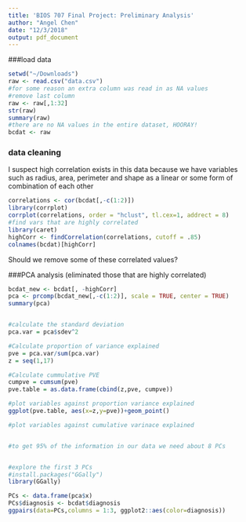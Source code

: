 ```yaml
---
title: 'BIOS 707 Final Project: Preliminary Analysis'
author: "Angel Chen"
date: "12/3/2018"
output: pdf_document
---
```



###load data 
```r
setwd("~/Downloads")
raw <- read.csv("data.csv")
#for some reason an extra column was read in as NA values
#remove last column
raw <- raw[,1:32]
str(raw)
summary(raw)
#there are no NA values in the entire dataset, HOORAY!
bcdat <- raw
````

### data cleaning
I suspect high correlation exists in this data because we have variables such as radius, area, perimeter and shape as a linear or some form of combination of each other
```r
correlations <- cor(bcdat[,-c(1:2)])
library(corrplot)
corrplot(correlations, order = "hclust", tl.cex=1, addrect = 8)
#find vars that are highly correlated
library(caret)
highCorr <- findCorrelation(correlations, cutoff = .85)
colnames(bcdat)[highCorr]
```
Should we remove some of these correlated values? 

###PCA analysis (eliminated those that are highly correlated)
```r
bcdat_new <- bcdat[, -highCorr]
pca <- prcomp(bcdat_new[,-c(1:2)], scale = TRUE, center = TRUE)
summary(pca)


#calculate the standard deviation
pca.var = pca$sdev^2

#Calculate proportion of variance explained
pve = pca.var/sum(pca.var)
z = seq(1,17)

#Calculate cummulative PVE
cumpve = cumsum(pve)
pve.table = as.data.frame(cbind(z,pve, cumpve))

#plot variables against proportion variance explained
ggplot(pve.table, aes(x=z,y=pve))+geom_point()

#plot variables against cumulative varinace explained


#to get 95% of the information in our data we need about 8 PCs


#explore the first 3 PCs
#install.packages("GGally")
library(GGally)

PCs <- data.frame(pca$x)
PCs$diagnosis <- bcdat$diagnosis
ggpairs(data=PCs,columns = 1:3, ggplot2::aes(color=diagnosis))

```
